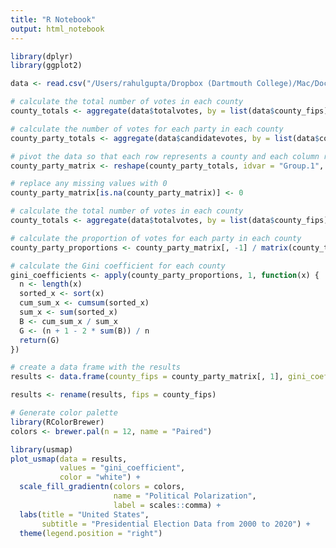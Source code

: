 ```yaml
---
title: "R Notebook"
output: html_notebook
---
```

```r
library(dplyr)
library(ggplot2)

data <- read.csv("/Users/rahulgupta/Dropbox (Dartmouth College)/Mac/Documents/Dartmouth/FYREE/Political Polarization/countypres.csv")

# calculate the total number of votes in each county
county_totals <- aggregate(data$totalvotes, by = list(data$county_fips), sum)

# calculate the number of votes for each party in each county
county_party_totals <- aggregate(data$candidatevotes, by = list(data$county_fips, data$party), sum)

# pivot the data so that each row represents a county and each column represents a party
county_party_matrix <- reshape(county_party_totals, idvar = "Group.1", timevar = "Group.2", direction = "wide")

# replace any missing values with 0
county_party_matrix[is.na(county_party_matrix)] <- 0

# calculate the total number of votes in each county
county_totals <- aggregate(data$totalvotes, by = list(data$county_fips), sum)

# calculate the proportion of votes for each party in each county
county_party_proportions <- county_party_matrix[, -1] / matrix(county_totals$x, ncol = ncol(county_party_matrix) - 1, nrow = nrow(county_party_matrix), byrow = TRUE)

# calculate the Gini coefficient for each county
gini_coefficients <- apply(county_party_proportions, 1, function(x) {
  n <- length(x)
  sorted_x <- sort(x)
  cum_sum_x <- cumsum(sorted_x)
  sum_x <- sum(sorted_x)
  B <- cum_sum_x / sum_x
  G <- (n + 1 - 2 * sum(B)) / n
  return(G)
})

# create a data frame with the results
results <- data.frame(county_fips = county_party_matrix[, 1], gini_coefficient = gini_coefficients)

results <- rename(results, fips = county_fips)

# Generate color palette
library(RColorBrewer)
colors <- brewer.pal(n = 12, name = "Paired")

library(usmap)
plot_usmap(data = results,
           values = "gini_coefficient",
           color = "white") +
  scale_fill_gradientn(colors = colors,
                       name = "Political Polarization",
                       label = scales::comma) +
  labs(title = "United States",
       subtitle = "Presidential Election Data from 2000 to 2020") +
  theme(legend.position = "right")

```


